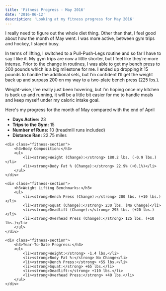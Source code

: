 ```yaml
---
title: 'Fitness Progress - May 2016'
date: '2016-06-12'
description: 'Looking at my fitness progress for May 2016'
---
```


I really need to figure out the whole diet thing. Other than that, I feel good about how the month of May went. I was more active, between gym trips and hockey, I stayed busy.

In terms of lifting, I switched to a Pull-Push-Legs routine and so far I have to say I like it. My gym trips are now a little shorter, but I feel like they’re more intense. Prior to the change in routines, I was able to get my bench press to 200 pounds which is a big milestone for me. I ended up dropping it 15 pounds to handle the additional sets, but I’m confident I’ll get the weight back up and surpass 200 on my way to a two-plate bench press (225 lbs.).

Weight-wise, I’ve really just been hovering, but I’m hoping once my kitchen is back up and running, it will be a little bit easier for me to handle meals and keep myself under my caloric intake goal.

Here's my progress for the month of May compared with the end of April

<div class="fitness-progress">
    <div class="fitness-section">
        <ul>
            <li><strong>Days Active:</strong> 23</li>
            <li><strong>Trips to the Gym:</strong> 15</li>
            <li><strong>Number of Runs:</strong> 10 (treadmill runs included)</li>
            <li><strong>Distance Ran:</strong> 22.75 miles</li>
        </ul>
    </div>

    <div class="fitness-section">
        <h3>Body Composition:</h3>
        <ul>
            <li><strong>Weight (Change):</strong> 180.2 lbs. (-0.9 lbs.)</li>
            <li><strong>Body Fat % (Change):</strong> 22.9% (+0.1%)</li>
        </ul>
    </div>

    <div class="fitness-section">
        <h3>Weight Lifting Benchmarks:</h3>
        <ul>
            <li><strong>Bench Press (Change):</strong> 200 lbs. (+10 lbs.)</li>
            <li><strong>Squat (Change):</strong> 230 lbs. (No Change)</li>
            <li><strong>Deadlift (Change):</strong> 295 lbs. (+20 lbs.)</li>
            <li><strong>Overhead Press (Change):</strong> 125 lbs. (+10 lbs.)</li>
        </ul>
    </div>

    <div class="fitness-section">
        <h3>Year-To-Date Progress:</h3>
        <ul>
            <li><strong>Weight:</strong> -1.4 lbs.</li>
            <li><strong>Body Fat %:</strong> No Change</li>
            <li><strong>Bench Press:</strong> +55 lbs.</li>
            <li><strong>Squat:</strong> +65 lbs.</li>
            <li><strong>Deadlift:</strong> +110 lbs.</li>
            <li><strong>Overhead Press:</strong> +40 lbs.</li>
        </ul>
    </div>

</div>
